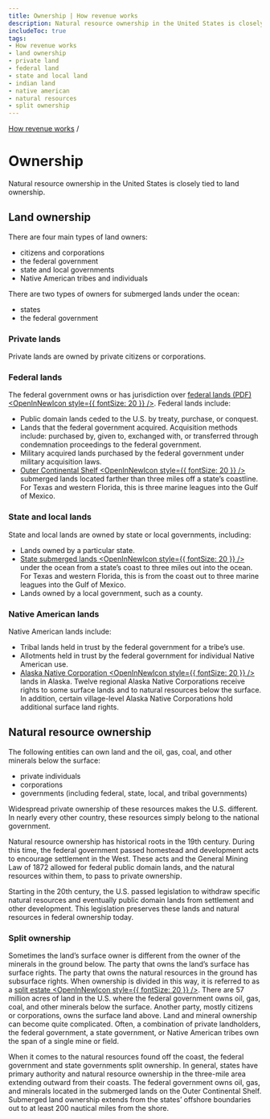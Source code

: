 ```yaml
---
title: Ownership | How revenue works
description: Natural resource ownership in the United States is closely tied to land ownership.
includeToc: true
tags:
- How revenue works
- land ownership
- private land
- federal land
- state and local land
- indian land
- native american
- natural resources
- split ownership
---
```


[How revenue works](/how-revenue-works/) /


# Ownership

Natural resource ownership in the United States is closely tied to land ownership.

## Land ownership

There are four main types of land owners: 
- citizens and corporations
- the federal government 
- state and local governments
- Native American tribes and individuals 

There are two types of owners for submerged lands under the ocean: 
- states
- the federal government

### Private lands

Private lands are owned by private citizens or corporations.

### Federal lands

The federal government owns or has jurisdiction over [federal lands (PDF) <OpenInNewIcon style={{ fontSize: 20 }} />](http://fas.org/sgp/crs/misc/R42346.pdf). Federal lands include:

* Public domain lands ceded to the U.S. by treaty, purchase, or conquest.
* Lands that the federal government acquired. Acquisition methods include: purchased by, given to, exchanged with, or transferred through condemnation proceedings to the federal government.
* Military acquired lands purchased by the federal government under military acquisition laws.
* [Outer Continental Shelf <OpenInNewIcon style={{ fontSize: 20 }} />](http://www.boem.gov/OCS-Lands-Act-History/) submerged lands located farther than three miles off a state’s coastline. For Texas and western Florida, this is three marine leagues into the Gulf of Mexico.

### State and local lands

State and local lands are owned by state or local governments, including:

* Lands owned by a particular state.
* [State submerged lands <OpenInNewIcon style={{ fontSize: 20 }} />](https://www.boem.gov/sites/default/files/uploadedFiles/BOEM/Oil_and_Gas_Energy_Program/Leasing/Outer_Continental_Shelf/Lands_Act_History/submerged.pdf) under the ocean from a state’s coast to three miles out into the ocean. For Texas and western Florida, this is from the coast out to three marine leagues into the Gulf of Mexico.
* Lands owned by a local government, such as a county.

### Native American lands

Native American lands include:

* Tribal lands held in trust by the federal government for a tribe’s use.
* Allotments held in trust by the federal government for individual Native American use.
* [Alaska Native Corporation <OpenInNewIcon style={{ fontSize: 20 }} />](https://dnr.alaska.gov/mlw/paad/17b-easements/search/) lands in Alaska. Twelve regional Alaska Native Corporations receive rights to some surface lands and to natural resources below the surface. In addition, certain village-level Alaska Native Corporations hold additional surface land rights.

## Natural resource ownership

The following entities can own land and the oil, gas, coal, and other minerals below the surface:
- private individuals 
- corporations
- governments (including federal, state, local, and tribal governments) 

Widespread private ownership of these resources makes the U.S. different. In nearly every other country, these resources simply belong to the national government.
<br/>

Natural resource ownership has historical roots in the 19th century. During this time, the federal government passed homestead and development acts to encourage settlement in the West. These acts and the General Mining Law of 1872 allowed for federal public domain lands, and the natural resources within them, to pass to private ownership. 
<br/>

Starting in the 20th century, the U.S. passed legislation to withdraw specific natural resources and eventually public domain lands from settlement and other development. This legislation preserves these lands and natural resources in federal ownership today.

### Split ownership

Sometimes the land’s surface owner is different from the owner of the minerals in the ground below. The party that owns the land’s surface has <GlossaryTerm>surface rights</GlossaryTerm>. The party that owns the natural resources in the ground has <GlossaryTerm>subsurface rights</GlossaryTerm>. When ownership is divided in this way, it is referred to as a [split estate <OpenInNewIcon style={{ fontSize: 20 }} />](https://www.blm.gov/programs/energy-and-minerals/oil-and-gas/leasing/split-estate). There are 57 million acres of land in the U.S. where the federal government owns oil, gas, coal, and other minerals below the surface. Another party, mostly citizens or corporations, owns the surface land above. Land and mineral ownership can become quite complicated. Often, a combination of private landholders, the federal government, a state government, or Native American tribes own the span of a single mine or field.
<br/>

When it comes to the natural resources found off the coast, the federal government and state governments split ownership. In general, states have primary authority and natural resource ownership in the three-mile area extending outward from their coasts. The federal government owns oil, gas, and minerals located in the submerged lands on the Outer Continental Shelf. Submerged land ownership extends from the states’ offshore boundaries out to at least 200 nautical miles from the shore.

